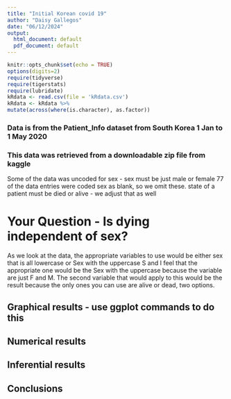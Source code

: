 ```yaml
---
title: "Initial Korean covid 19"
author: "Daisy Gallegos"
date: "06/12/2024"
output:
  html_document: default
  pdf_document: default
---
```


```r
knitr::opts_chunk$set(echo = TRUE)
options(digits=2)
require(tidyverse)
require(tigerstats)
require(lubridate)
kRdata <- read.csv(file = 'kRdata.csv')
kRdata <- kRdata %>%
mutate(across(where(is.character), as.factor))

```
### Data is from the Patient_Info dataset from South Korea 1 Jan to 1 May 2020
### This data was retrieved from a downloadable zip file from kaggle

Some of the data was uncoded for sex - sex must be just male or female
77 of the data entries were coded sex  as blank, so we omit these.
state of a patient must be died or alive - we adjust that as well   
  
# Your Question - Is dying independent of sex?
  
As we look at the data, the appropriate variables to use would be either sex that is all lowercase or Sex with the uppercase S and I feel that the appropriate one would be the Sex with the uppercase because the variable are just F and M. The second variable that would apply to this would be the result because the only ones you can use are alive or dead, two options. 
  




## Graphical results - use ggplot commands to do this  



  





  
## Numerical results


## Inferential results 




## Conclusions

